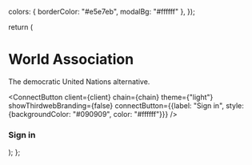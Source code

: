 
  colors: { borderColor: "#e5e7eb", modalBg: "#ffffff" },
});

  return (
    <div className="hero">
      <div className="wrapper">
        <div className="hero-text">
          <h1>World Association</h1>
          <p>The democratic United Nations alternative.</p>
          <div className="connect-button">
            <ConnectButton
              client={client}
              chain={chain}
              theme={"light"}
              showThirdwebBranding={false}
              connectButton={{label: "Sign in", style: {backgroundColor: "#090909", color: "#ffffff"}}}
            />
          </div>
        </div>
        <div>
          <div className="connect-embed">
            <h3>Sign in</h3>
            <ConnectEmbed
              client={client}
              chain={chain}
              theme={customTheme}
              showThirdwebBranding={false}
            />
          </div>
        </div>
      </div>
    </div>

);
};

<Hero />
